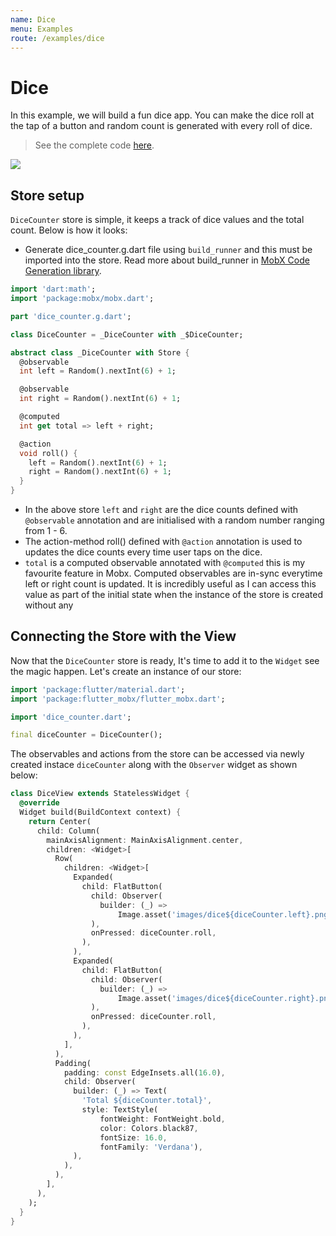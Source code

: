 ```yaml
---
name: Dice
menu: Examples
route: /examples/dice
---
```



# Dice
In this example, we will build a fun dice app. You can make the dice roll at the tap of a button and random count is generated with every roll of dice.

> See the complete code [here](https://github.com/giri-jeedigunta/dice-with-flutter-mobx).


<img src={diceJpg} />

## Store setup
`DiceCounter` store is simple, it keeps a track of dice values and the total count. Below is how it looks:

- Generate dice_counter.g.dart file using `build_runner` and this must be imported into the store. Read more about build_runner in [MobX Code Generation library](https://github.com/mobxjs/mobx.dart/tree/master/mobx_codegen).

```dart
import 'dart:math';
import 'package:mobx/mobx.dart';

part 'dice_counter.g.dart';

class DiceCounter = _DiceCounter with _$DiceCounter;

abstract class _DiceCounter with Store {
  @observable
  int left = Random().nextInt(6) + 1;

  @observable
  int right = Random().nextInt(6) + 1;

  @computed
  int get total => left + right;

  @action
  void roll() {
    left = Random().nextInt(6) + 1;
    right = Random().nextInt(6) + 1;
  }
}

```

- In the above store `left` and `right` are the dice counts defined with `@observable` annotation and are initialised with a random number ranging from 1 - 6. 
- The action-method roll() defined with `@action` annotation is used to updates the dice counts every time user taps on the dice.
- `total` is a computed observable annotated with `@computed` this is my favourite feature in Mobx. Computed observables are in-sync everytime left or right count is updated. It is incredibly useful as I can access this value as part of the initial state when the instance of the store is created without any 

## Connecting the Store with the View

Now that the `DiceCounter` store is ready, It's time to add it to the `Widget` see the magic happen. Let's create an instance of our store:

```dart
import 'package:flutter/material.dart';
import 'package:flutter_mobx/flutter_mobx.dart';

import 'dice_counter.dart';

final diceCounter = DiceCounter();

```

The observables and actions from the store can be accessed via newly created instace `diceCounter` along with the `Observer` widget as shown below: 

```dart
class DiceView extends StatelessWidget {
  @override
  Widget build(BuildContext context) {
    return Center(
      child: Column(
        mainAxisAlignment: MainAxisAlignment.center,
        children: <Widget>[
          Row(
            children: <Widget>[
              Expanded(
                child: FlatButton(
                  child: Observer(
                    builder: (_) =>
                        Image.asset('images/dice${diceCounter.left}.png'),
                  ),
                  onPressed: diceCounter.roll,
                ),
              ),
              Expanded(
                child: FlatButton(
                  child: Observer(
                    builder: (_) =>
                        Image.asset('images/dice${diceCounter.right}.png'),
                  ),
                  onPressed: diceCounter.roll,
                ),
              ),
            ],
          ),
          Padding(
            padding: const EdgeInsets.all(16.0),
            child: Observer(
              builder: (_) => Text(
                'Total ${diceCounter.total}',
                style: TextStyle(
                    fontWeight: FontWeight.bold,
                    color: Colors.black87,
                    fontSize: 16.0,
                    fontFamily: 'Verdana'),
              ),
            ),
          ),
        ],
      ),
    );
  }
}

```
